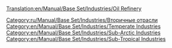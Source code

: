 [[Translation:en/Manual/Base Set/Industries/Oil Refinery]]

{{ru/Manual/Base Set/Industries/Промышленность| имя=Нефтезавод
| Изображение=en/Manual/Base Set/Industries/Oilrefinery.png
| Климат=[[ru/Manual/Климат|Умеренный]], [[ru/Manual/Климат|Субарктический]], [[ru/Manual/Климат|Субтропический]]
| Принимает=[[ru/Manual/Base Set/Cargos/Нефть|Нефть]]
| Производит=[[ru/Manual/Base Set/Cargos/Товары|Товары]]
| Примечания=Может находиться только около краёв карты, даже при [[ru/Manual/Промышленность|финансировании нового предприятия]]. Может быть уничтожено [[ru/Manual/Бедствия|взрывом]], но быстро отстроится заново.}}

[[Category:ru/Manual/Base Set/Industries/Вторичные отрасли]]
[[Category:en/Manual/Base Set/Industries/Temperate Industries]]
[[Category:en/Manual/Base Set/Industries/Sub-Arctic Industries]]
[[Category:en/Manual/Base Set/Industries/Sub-Tropical Industries]]